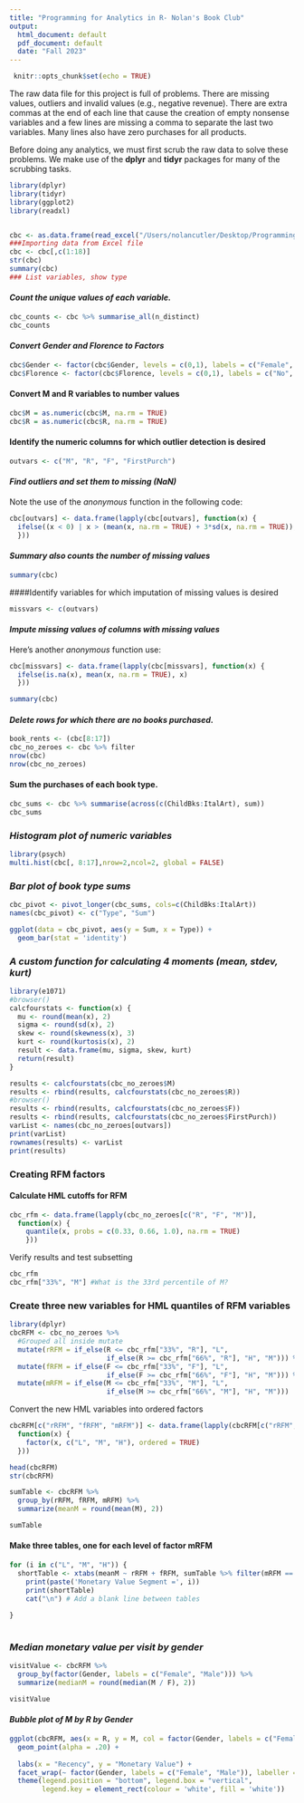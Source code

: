 ```yaml
---
title: "Programming for Analytics in R- Nolan's Book Club"
output:
  html_document: default
  pdf_document: default
  date: "Fall 2023"
---
```

<!-- name of chunk = set_global_options and include chunk in doc -->
```r
 knitr::opts_chunk$set(echo = TRUE)
```
The raw data file for this project is full of problems. There are missing values, outliers and invalid values (e.g., negative revenue). There are extra commas at the end of each line that cause the creation of empty nonsense variables and a few lines are missing a comma to separate the last two variables. Many lines also have zero purchases for all products.

Before doing any analytics, we must first scrub the raw data to solve these problems. We make use of the **dplyr** and **tidyr** packages for many of the scrubbing tasks.

```r
library(dplyr)
library(tidyr)
library(ggplot2)
library(readxl)


cbc <- as.data.frame(read_excel("/Users/nolancutler/Desktop/Programming for Analytics/Charles_BookClub_modified.xls"))
###Importing data from Excel file
cbc <- cbc[,c(1:18)]
str(cbc)
summary(cbc) 
### List variables, show type
```
#### ***Count the unique values of each variable.***
```r
cbc_counts <- cbc %>% summarise_all(n_distinct)
cbc_counts
```

#### ***Convert Gender and Florence to Factors***
```r
cbc$Gender <- factor(cbc$Gender, levels = c(0,1), labels = c("Female", "Male"))
cbc$Florence <- factor(cbc$Florence, levels = c(0,1), labels = c("No", "Yes"))
```
#### Convert M and R variables to number values
```r
cbc$M = as.numeric(cbc$M, na.rm = TRUE)
cbc$R = as.numeric(cbc$R, na.rm = TRUE)
```
#### Identify the numeric columns for which outlier detection is desired
```r
outvars <- c("M", "R", "F", "FirstPurch")
```


#### ***Find outliers and set them to missing (NaN)***
Note the use of the *anonymous* function in the following code:
```r

cbc[outvars] <- data.frame(lapply(cbc[outvars], function(x) {
  ifelse((x < 0) | x > (mean(x, na.rm = TRUE) + 3*sd(x, na.rm = TRUE)), NA, x) 
  }))

```

#### ***Summary also counts the number of missing values***
```r

summary(cbc)

```
####Identify variables for which imputation of missing values is desired
```r
missvars <- c(outvars)
```

#### ***Impute missing values of columns with missing values***
Here's another *anonymous* function use:
```r
cbc[missvars] <- data.frame(lapply(cbc[missvars], function(x) {
  ifelse(is.na(x), mean(x, na.rm = TRUE), x) 
  }))

summary(cbc)
```

#### ***Delete rows for which there are no books purchased.***
```r
book_rents <- (cbc[8:17])
cbc_no_zeroes <- cbc %>% filter 
nrow(cbc)
nrow(cbc_no_zeroes)
```

#### Sum the purchases of each book type.
```r
cbc_sums <- cbc %>% summarise(across(c(ChildBks:ItalArt), sum))
cbc_sums
```

### ***Histogram plot of numeric variables***

```r
library(psych)
multi.hist(cbc[, 8:17],nrow=2,ncol=2, global = FALSE)
```

### ***Bar plot of book type sums***

```r
cbc_pivot <- pivot_longer(cbc_sums, cols=c(ChildBks:ItalArt))
names(cbc_pivot) <- c("Type", "Sum")

ggplot(data = cbc_pivot, aes(y = Sum, x = Type)) +
  geom_bar(stat = 'identity')
```


### ***A custom function for calculating 4 moments (mean, stdev, kurt)***

```r
library(e1071)
#browser()
calcfourstats <- function(x) {
  mu <- round(mean(x), 2)
  sigma <- round(sd(x), 2)
  skew <- round(skewness(x), 3)
  kurt <- round(kurtosis(x), 2)
  result <- data.frame(mu, sigma, skew, kurt)
  return(result)
}

results <- calcfourstats(cbc_no_zeroes$M)
results <- rbind(results, calcfourstats(cbc_no_zeroes$R))
#browser()
results <- rbind(results, calcfourstats(cbc_no_zeroes$F))
results <- rbind(results, calcfourstats(cbc_no_zeroes$FirstPurch))
varList <- names(cbc_no_zeroes[outvars])
print(varList)
rownames(results) <- varList
print(results)
```

### Creating RFM factors
#### Calculate HML cutoffs for RFM
```r
cbc_rfm <- data.frame(lapply(cbc_no_zeroes[c("R", "F", "M")], 
  function(x) {
    quantile(x, probs = c(0.33, 0.66, 1.0), na.rm = TRUE) 
    }))
```

Verify results and test subsetting    
```r
cbc_rfm
cbc_rfm["33%", "M"] #What is the 33rd percentile of M?
```

### Create three new variables for HML quantiles of RFM variables
```r
library(dplyr)
cbcRFM <- cbc_no_zeroes %>%
  #Grouped all inside mutate
  mutate(rRFM = if_else(R <= cbc_rfm["33%", "R"], "L",
                        if_else(R >= cbc_rfm["66%", "R"], "H", "M"))) %>%
  mutate(fRFM = if_else(F <= cbc_rfm["33%", "F"], "L",
                        if_else(F >= cbc_rfm["66%", "F"], "H", "M"))) %>%
  mutate(mRFM = if_else(M <= cbc_rfm["33%", "M"], "L",
                        if_else(M >= cbc_rfm["66%", "M"], "H", "M")))
```
Convert the new HML variables into ordered factors
```r
cbcRFM[c("rRFM", "fRFM", "mRFM")] <- data.frame(lapply(cbcRFM[c("rRFM", "fRFM", "mRFM")], 
  function(x) {
    factor(x, c("L", "M", "H"), ordered = TRUE)
  }))

head(cbcRFM)
str(cbcRFM)

sumTable <- cbcRFM %>% 
  group_by(rRFM, fRFM, mRFM) %>%
  summarize(meanM = round(mean(M), 2))

sumTable
```

#### Make three tables, one for each level of factor mRFM

```r
for (i in c("L", "M", "H")) {
  shortTable <- xtabs(meanM ~ rRFM + fRFM, sumTable %>% filter(mRFM == i)) 
    print(paste('Monetary Value Segment =', i))
    print(shortTable)
    cat("\n") # Add a blank line between tables
    
} 
  
```

### ***Median monetary value per visit by gender***

```r
visitValue <- cbcRFM %>% 
  group_by(factor(Gender, labels = c("Female", "Male"))) %>%
  summarize(medianM = round(median(M / F), 2))

visitValue
```

#### ***Bubble plot of M by R by Gender***

```r
ggplot(cbcRFM, aes(x = R, y = M, col = factor(Gender, labels = c("Female", "Male")), size = FirstPurch)) +
  geom_point(alpha = .20) +
  
  labs(x = "Recency", y = "Monetary Value") +
  facet_wrap(~ factor(Gender, labels = c("Female", "Male")), labeller = label_parsed) +
  theme(legend.position = "bottom", legend.box = "vertical", 
        legend.key = element_rect(colour = 'white', fill = 'white'))
```

